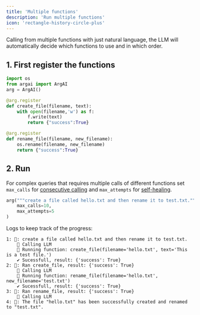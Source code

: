 ```yaml
---
title: 'Multiple functions'
description: 'Run multiple functions'
icon: 'rectangle-history-circle-plus'
---
```


Calling from multiple functions with just natural language, the LLM will automatically decide which functions to use and in which order.

## 1. First register the functions
```python
import os
from argai import ArgAI
arg = ArgAI()

@arg.register
def create_file(filename, text):
    with open(filename,'w') as f:
        f.write(text)
        return {"success":True}

@arg.register
def rename_file(filename, new_filename):
    os.rename(filename, new_filename)
    return {"success":True}
```

## 2. Run
For complex queries that requires multiple calls of different functions set `max_calls` for [consecutive calling](guides/consecutive-calls) and `max_attempts` for [self-healing](guides/self-healing).
```python
arg("""create a file called hello.txt and then rename it to test.txt.""",
    max_calls=10,
    max_attempts=5
)
```

Logs to keep track of the progress:
```
1: 💬: create a file called hello.txt and then rename it to test.txt.
    📝 Calling LLM
    🏃 Running function: create_file(filename='hello.txt', text='This is a test file.')
    ✔️ Sucessfull, result: {'success': True}
2: 🌟: Ran create_file, result: {'success': True}
    📝 Calling LLM
    🏃 Running function: rename_file(filename='hello.txt', new_filename='test.txt')
    ✔️ Sucessfull, result: {'success': True}
3: 🌟: Ran rename_file, result: {'success': True}
    📝 Calling LLM
4: 🤖: The file "hello.txt" has been successfully created and renamed to "test.txt".
```